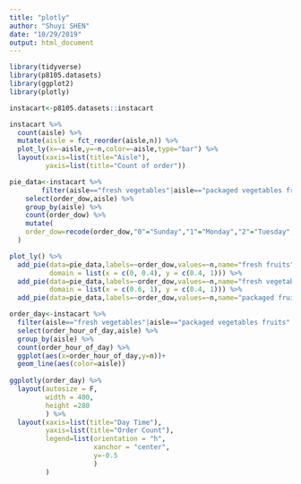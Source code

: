 ```yaml
---
title: "plotly"
author: "Shuyi SHEN"
date: "10/29/2019"
output: html_document
---
```


```r
library(tidyverse)
library(p8105.datasets)
library(ggplot2)
library(plotly)

instacart<-p8105.datasets::instacart

```

```r
instacart %>% 
  count(aisle) %>% 
  mutate(aisle = fct_reorder(aisle,n)) %>% 
  plot_ly(x=~aisle,y=~n,color=~aisle,type="bar") %>% 
  layout(xaxis=list(title="Aisle"),
         yaxis=list(title="Count of order"))


```


```r
pie_data<-instacart %>% 
        filter(aisle=="fresh vegetables"|aisle=="packaged vegetables fruits"|aisle=="fresh fruits") %>%
    select(order_dow,aisle) %>%
    group_by(aisle) %>% 
    count(order_dow) %>%
    mutate(
    order_dow=recode(order_dow,"0"="Sunday","1"="Monday","2"="Tuesday","3"="Wednesday","4"="Thursday","5"="Friday","6"="Saturday")
  )

plot_ly() %>% 
  add_pie(data=pie_data,labels=~order_dow,values=~n,name="fresh fruits",
          domain = list(x = c(0, 0.4), y = c(0.4, 1))) %>%
  add_pie(data=pie_data,labels=~order_dow,values=~n,name="fresh vegetables",
          domain = list(x = c(0.6, 1), y = c(0.4, 1))) %>% 
  add_pie(data=pie_data,labels=~order_dow,values=~n,name="packaged fruits vegetables",domain = list(x = c(0.25, 0.75), y = c(0, 0.6)))

```

```r

order_day<-instacart %>%
  filter(aisle=="fresh vegetables"|aisle=="packaged vegetables fruits"|aisle=="fresh fruits") %>%
  select(order_hour_of_day,aisle) %>% 
  group_by(aisle) %>% 
  count(order_hour_of_day) %>% 
  ggplot(aes(x=order_hour_of_day,y=n))+
  geom_line(aes(color=aisle)) 
  
ggplotly(order_day) %>% 
  layout(autosize = F, 
         width = 400, 
         height =280
         ) %>% 
  layout(xaxis=list(title="Day Time"),
         yaxis=list(title="Order Count"),
         legend=list(orientation = "h",   
                     xanchor = "center",  
                     y=-0.5
                     )
         )

```



